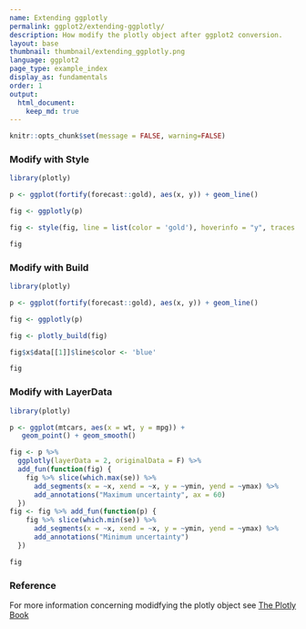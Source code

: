 ```yaml
---
name: Extending ggplotly
permalink: ggplot2/extending-ggplotly/
description: How modify the plotly object after ggplot2 conversion.
layout: base
thumbnail: thumbnail/extending_ggplotly.png
language: ggplot2
page_type: example_index
display_as: fundamentals
order: 1
output:
  html_document:
    keep_md: true
---
```


```r
knitr::opts_chunk$set(message = FALSE, warning=FALSE)
```
### Modify with Style

```r
library(plotly)

p <- ggplot(fortify(forecast::gold), aes(x, y)) + geom_line()

fig <- ggplotly(p)

fig <- style(fig, line = list(color = 'gold'), hoverinfo = "y", traces = 1)

fig
```

### Modify with Build

```r
library(plotly)

p <- ggplot(fortify(forecast::gold), aes(x, y)) + geom_line()

fig <- ggplotly(p)

fig <- plotly_build(fig)

fig$x$data[[1]]$line$color <- 'blue'

fig
```

### Modify with LayerData

```r
library(plotly)

p <- ggplot(mtcars, aes(x = wt, y = mpg)) +
   geom_point() + geom_smooth()

fig <- p %>%
  ggplotly(layerData = 2, originalData = F) %>%
  add_fun(function(fig) {
    fig %>% slice(which.max(se)) %>%
      add_segments(x = ~x, xend = ~x, y = ~ymin, yend = ~ymax) %>%
      add_annotations("Maximum uncertainty", ax = 60)
  })
fig <- fig %>% add_fun(function(p) {
    fig %>% slice(which.min(se)) %>%
      add_segments(x = ~x, xend = ~x, y = ~ymin, yend = ~ymax) %>%
      add_annotations("Minimum uncertainty")
  })

fig
```

### Reference
For more information concerning modidfying the plotly object see [The Plotly Book](https://plotly-book.cpsievert.me/extending-ggplotly.html)
